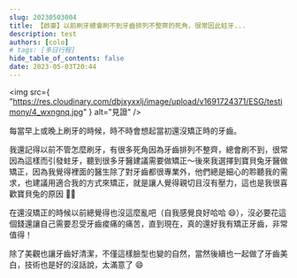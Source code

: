 ```yaml
---
slug: 20230503004
title: 【啟豪】以前刷牙總會刷不到牙齒排列不整齊的死角，很常因此蛀牙...
description: test
authors: [colo]
# tags: [多日行程]
hide_table_of_contents: false
date: 2023-05-03T20:44
---
```


<img
  src={
    "https://res.cloudinary.com/dbjxyxxlj/image/upload/v1691724371/ESG/testimony/4_wxngnq.jpg"
  }
  alt="見證"
/>

每當早上或晚上刷牙的時候，時不時會想起當初還沒矯正時的牙齒。

我還記得以前不管怎麼刷牙，有很多死角因為牙齒排列不整齊，總會刷不到，很常因為這樣而引發蛀牙，聽到很多牙醫建議需要做矯正～後來我選擇到寶貝兔牙醫做矯正，因為我覺得裡面的醫生除了對牙齒都很專業外，他們總是細心的聆聽我的需求，也建議用適合我的方式來矯正，就是讓人覺得親切且沒有壓力，這也是我很喜歡寶貝兔的原因 👍🏻

在還沒矯正的時候以前總覺得也沒這麼亂吧（自我感覺良好哈哈 😄），沒必要花這個錢還讓自己需要忍受牙齒痠痛的痛苦，直到現在，真的還好我有矯正牙齒，非常值得！

除了美觀也讓牙齒好清潔，不僅這樣臉型也變的自然，當然後續也一起做了牙齒美白，技術也是好的沒話說，太滿意了 😄
